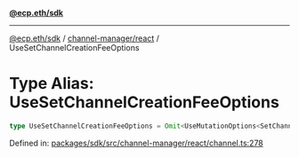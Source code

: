 [**@ecp.eth/sdk**](../../../index.mdx)

***

[@ecp.eth/sdk](/sdk-reference/index.mdx) / [channel-manager/react](/sdk-reference/channel-manager/react/index.mdx) / UseSetChannelCreationFeeOptions

# Type Alias: UseSetChannelCreationFeeOptions

```ts
type UseSetChannelCreationFeeOptions = Omit<UseMutationOptions<SetChannelCreationFeeResult, Error, UseSetChannelCreationFeeParams>, "mutationFn">;
```

Defined in: [packages/sdk/src/channel-manager/react/channel.ts:278](https://github.com/ecp-eth/comments-monorepo/blob/main/packages/sdk/src/channel-manager/react/channel.ts#L278)
